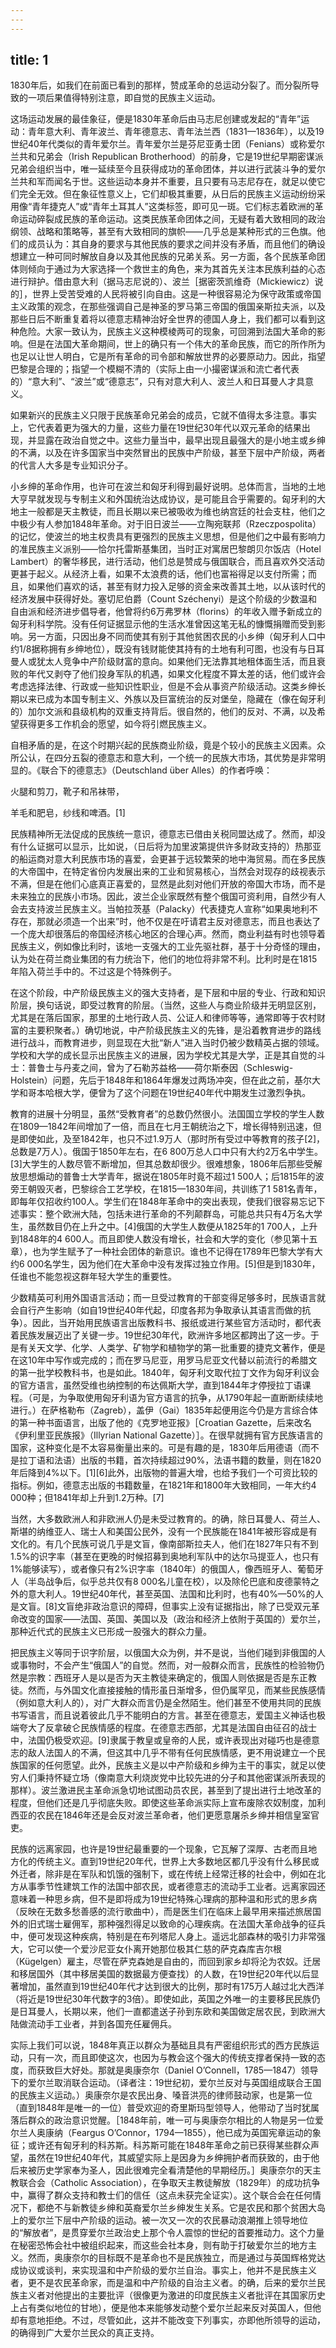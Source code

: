 ```yaml
---
---
---
```

title: 1
---




1830年后，如我们在前面已看到的那样，赞成革命的总运动分裂了。而分裂所导致的一项后果值得特别注意，即自觉的民族主义运动。

这场运动发展的最佳象征，便是1830年革命后由马志尼创建或发起的“青年”运动：青年意大利、青年波兰、青年德意志、青年法兰西（1831—1836年），以及19世纪40年代类似的青年爱尔兰。青年爱尔兰是芬尼亚勇士团（Fenians）或称爱尔兰共和兄弟会（Irish Republican Brotherhood）的前身，它是19世纪早期密谋派兄弟会组织当中，唯一延续至今且获得成功的革命团体，并以进行武装斗争的爱尔兰共和军而闻名于世。这些运动本身并不重要，且只要有马志尼存在，就足以使它们完全无效。但在象征性意义上，它们却极其重要，从日后的民族主义运动纷纷采用像“青年捷克人”或“青年土耳其人”这类标签，即可见一斑。它们标志着欧洲的革命运动碎裂成民族的革命运动。这类民族革命团体之间，无疑有着大致相同的政治纲领、战略和策略等，甚至有大致相同的旗帜——几乎总是某种形式的三色旗。他们的成员认为：其自身的要求与其他民族的要求之间并没有矛盾，而且他们的确设想建立一种可同时解放自身以及其他民族的兄弟关系。另一方面，各个民族革命团体则倾向于通过为大家选择一个救世主的角色，来为其首先关注本民族利益的心态进行辩护。借由意大利（据马志尼说的）、波兰［据密茨凯维奇（Mickiewicz）说的］，世界上受苦受难的人民将被引向自由。这是一种很容易沦为保守政策或帝国主义政策的观念，在那些强调自己是神圣的罗马第三帝国的俄国亲斯拉夫派，以及那些日后不断重复着将以德意志精神治好全世界的德国人身上，我们都可以看到这种危险。大家一致认为，民族主义这种模棱两可的现象，可回溯到法国大革命的影响。但是在法国大革命期间，世上的确只有一个伟大的革命民族，而它的所作所为也足以让世人明白，它是所有革命的司令部和解放世界的必要原动力。因此，指望巴黎是合理的；指望一个模糊不清的（实际上由一小撮密谋派和流亡者代表的）“意大利”、“波兰”或“德意志”，只有对意大利人、波兰人和日耳曼人才具意义。

如果新兴的民族主义只限于民族革命兄弟会的成员，它就不值得太多注意。事实上，它代表着更为强大的力量，这些力量在19世纪30年代以双元革命的结果出现，并显露在政治自觉之中。这些力量当中，最早出现且最强大的是小地主或乡绅的不满，以及在许多国家当中突然冒出的民族中产阶级，甚至下层中产阶级，两者的代言人大多是专业知识分子。

小乡绅的革命作用，也许可在波兰和匈牙利得到最好说明。总体而言，当地的土地大亨早就发现与专制主义和外国统治达成协议，是可能且合乎需要的。匈牙利的大地主一般都是天主教徒，而且长期以来已被吸收为维也纳宫廷的社会支柱，他们之中极少有人参加1848年革命。对于旧日波兰——立陶宛联邦（Rzeczpospolita）的记忆，使波兰的地主权贵具有更强烈的民族主义思想，但是他们之中最有影响力的准民族主义派别——恰尔托雷斯基集团，当时正对寓居巴黎朗贝尔饭店（Hotel Lambert）的奢华移民，进行活动，他们总是赞成与俄国联合，而且喜欢外交活动更甚于起义。从经济上看，如果不太浪费的话，他们也富裕得足以支付所需；而且，如果他们喜欢的话，甚至有财力投入足够的资金来改善其土地，以从该时代的经济发展中获得好处。塞切尼伯爵（Count Széchenyi）是这个阶级的少数温和自由派和经济进步倡导者，他曾将约6万弗罗林（florins）的年收入赠予新成立的匈牙利科学院。没有任何证据显示他的生活水准曾因这笔无私的慷慨捐赠而受到影响。另一方面，只因出身不同而使其有别于其他贫困农民的小乡绅（匈牙利人口中约1/8据称拥有乡绅地位），既没有钱财能使其持有的土地有利可图，也没有与日耳曼人或犹太人竞争中产阶级财富的意向。如果他们无法靠其地租体面生活，而且衰败的年代又剥夺了他们投身军队的机遇，如果文化程度不算太差的话，他们或许会考虑选择法律、行政或一些知识性职业，但是不会从事资产阶级活动。这类乡绅长期以来已成为本国专制主义、外族以及巨富统治的反对堡垒，隐藏在（像在匈牙利的）加尔文派和县级机构的双重支持背后。很自然的，他们的反对、不满，以及希望获得更多工作机会的愿望，如今将引燃民族主义。

自相矛盾的是，在这个时期兴起的民族商业阶级，竟是个较小的民族主义因素。众所公认，在四分五裂的德意志和意大利，一个统一的民族大市场，其优势是非常明显的。《联合下的德意志》（Deutschland über Alles）的作者呼唤：


火腿和剪刀，靴子和吊袜带，

羊毛和肥皂，纱线和啤酒。[1]




民族精神所无法促成的民族统一意识，德意志已借由关税同盟达成了。然而，却没有什么证据可以显示，比如说，（日后将为加里波第提供许多财政支持的）热那亚的船运商对意大利民族市场的喜爱，会更甚于远较繁荣的地中海贸易。而在多民族的大帝国中，在特定省份内发展出来的工业和贸易核心，当然会对现存的歧视表示不满，但是在他们心底真正喜爱的，显然是此刻对他们开放的帝国大市场，而不是未来独立的民族小市场。因此，波兰企业家既然有整个俄国可资利用，自然少有人会去支持波兰民族主义。当帕拉茨基（Palacky）代表捷克人宣称“如果奥地利不存在，那就必须造一个出来”时，他不仅是在吁请君主反对德意志，而且也表达了一个庞大却很落后的帝国经济核心地区的合理心声。然而，商业利益有时也领导着民族主义，例如像比利时，该地一支强大的工业先驱社群，基于十分奇怪的理由，认为处在荷兰商业集团的有力统治下，他们的地位将非常不利。比利时是在1815年陷入荷兰手中的。不过这是个特殊例子。

在这个阶段，中产阶级民族主义的强大支持者，是下层和中层的专业、行政和知识阶层，换句话说，即受过教育的阶层。（当然，这些人与商业阶级并无明显区别，尤其是在落后国家，那里的土地行政人员、公证人和律师等等，通常即等于农村财富的主要积聚者。）确切地说，中产阶级民族主义的先锋，是沿着教育进步的路线进行战斗，而教育进步，则显现在大批“新人”进入当时仍被少数精英占据的领域。学校和大学的成长显示出民族主义的进展，因为学校尤其是大学，正是其自觉的斗士：普鲁士与丹麦之间，曾为了石勒苏益格——荷尔斯泰因（Schleswig-Holstein）问题，先后于1848年和1864年爆发过两场冲突，但在此之前，基尔大学和哥本哈根大学，便曾为了这个问题在19世纪40年代中期发生过激烈争执。

教育的进展十分明显，虽然“受教育者”的总数仍然很小。法国国立学校的学生人数在1809—1842年间增加了一倍，而且在七月王朝统治之下，增长得特别迅速，但是即使如此，及至1842年，也只不过1.9万人（那时所有受过中等教育的孩子[2]，总数是7万人）。俄国于1850年左右，在6 800万总人口中只有大约2万名中学生。[3]大学生的人数尽管不断增加，但其总数却很少。很难想象，1806年后那些受解放思想煽动的普鲁士大学青年，据说在1805年时竟不超过1 500人；后1815年的波旁王朝毁灭者，巴黎综合工艺学校，在1815—1830年间，共训练了1 581名青年，即每年仅招收约100人。学生们在1848年革命中的突出表现，使我们很容易忘记下述事实：整个欧洲大陆，包括未进行革命的不列颠群岛，可能总共只有4万名大学生，虽然数目仍在上升之中。[4]俄国的大学生人数便从1825年的1 700人，上升到1848年的4 600人。而且即使人数没有增长，社会和大学的变化（参见第十五章），也为学生赋予了一种社会团体的新意识。谁也不记得在1789年巴黎大学有大约6 000名学生，因为他们在大革命中没有发挥过独立作用。[5]但是到1830年，任谁也不能忽视这群年轻大学生的重要性。

少数精英可利用外国语言活动；而一旦受过教育的干部变得足够多时，民族语言就会自行产生影响（如自19世纪40年代起，印度各邦为争取承认其语言而做的抗争）。因此，当开始用民族语言出版教科书、报纸或进行某些官方活动时，都代表着民族发展迈出了关键一步。19世纪30年代，欧洲许多地区都跨出了这一步。于是有关天文学、化学、人类学、矿物学和植物学的第一批重要的捷克文著作，便是在这10年中写作或完成的；而在罗马尼亚，用罗马尼亚文代替以前流行的希腊文的第一批学校教科书，也是如此。1840年，匈牙利文取代拉丁文作为匈牙利议会的官方语言，虽然受维也纳控制的布达佩斯大学，直到1844年才停授拉丁语课程。（可是，为争取使用匈牙利语为官方语言的抗争，从1790年起一直断断续续地进行。）在萨格勒布（Zagreb），盖伊（Gai）1835年起便用迄今仍是方言综合体的第一种书面语言，出版了他的《克罗地亚报》［Croatian Gazette，后来改名《伊利里亚民族报》（Illyrian National Gazette）］。在很早就拥有官方民族语言的国家，这种变化是不太容易衡量出来的。可是有趣的是，1830年后用德语（而不是拉丁语和法语）出版的书籍，首次持续超过90%，法语书籍的数量，则在1820年后降到4%以下。[1][6]此外，出版物的普遍大增，也给予我们一个可资比较的指标。例如，德意志出版的书籍数量，在1821年和1800年大致相同，一年大约4 000种；但1841年却上升到1.2万种。[7]

当然，大多数欧洲人和非欧洲人仍是未受过教育的。的确，除日耳曼人、荷兰人、斯堪的纳维亚人、瑞士人和美国公民外，没有一个民族能在1841年被形容成是有文化的。有几个民族可说几乎是文盲，像南部斯拉夫人，他们在1827年只有不到1.5%的识字率（甚至在更晚的时候招募到奥地利军队中的达尔马提亚人，也只有1%能够读写），或者像只有2%识字率（1840年）的俄国人，像西班牙人、葡萄牙人（半岛战争后，似乎总共仅有8 000名儿童在校），以及除伦巴底和皮德蒙特之外的意大利人。19世纪40年代，甚至英国、法国和比利时，也有40%—50%的人是文盲。[8]文盲绝非政治意识的障碍，但事实上没有证据指出，除了已受双元革命改变的国家——法国、英国、美国以及（政治和经济上依附于英国的）爱尔兰，那种近代式的民族主义已形成一股强大的群众力量。

把民族主义等同于识字阶层，以俄国大众为例，并不是说，当他们碰到非俄国的人或事物时，不会产生“俄国人”的自觉。然而，对一般群众而言，民族性的检验物仍然是宗教：西班牙人是以是否为天主教徒来确定的，俄国人则依据是否是东正教徒。然而，与外国文化直接接触的情形虽日渐增多，但仍属罕见，而某些民族感情（例如意大利人的），对广大群众而言仍是全然陌生。他们甚至不使用共同的民族书写语言，而且说着彼此几乎不能明白的方言。甚至在德意志，爱国主义神话也极端夸大了反拿破仑民族情感的程度。在德意志西部，尤其是法国自由征召的战士中，法国仍极受欢迎。[9]隶属于教皇或皇帝的人民，或许表现出对碰巧也是德意志的敌人法国人的不满，但这其中几乎不带有任何民族情感，更不用说建立一个民族国家的任何愿望。此外，民族主义是以中产阶级和乡绅为主干的事实，就足以使穷人们秉持怀疑立场（像南意大利烧炭党中比较先进的分子和其他密谋派所表现的那样）。波兰激进民主革命派急切地试图动员农民，甚至到了提出进行土地改革的程度，但他们还是几乎彻底失败。即使这些革命派实际上宣布废除农奴制度，加利西亚的农民在1846年还是会反对波兰革命者，他们更愿意屠杀乡绅并相信皇室官吏。

民族的远离家园，也许是19世纪最重要的一个现象，它瓦解了深厚、古老而且地方化的传统主义。直到19世纪20年代，世界上大多数地区都几乎没有什么移民或外迁者，除非是在军队和饥饿的强制下，或在传统上经常迁移的社会中，例如在北方从事季节性建筑工作的法国中部农民，或者德意志的流动手工业者。远离家园还意味着一种思乡病，但不是即将成为19世纪特殊心理病的那种温和形式的思乡病（反映在无数多愁善感的流行歌曲中），而是医生们在临床上最早用来描述旅居国外的旧式瑞士雇佣军，那种强烈得足以致命的心理疾病。在法国大革命战争的征兵中，便可发现这种疾病，特别是在布列塔尼人身上。遥远北部森林的吸引力非常强大，它可以使一个爱沙尼亚女仆离开她那位极其仁慈的萨克森库吉尔根（Kügelgen）雇主，尽管在萨克森她是自由的，而回到家乡却将沦为农奴。迁居和移居国外（其中移居美国的数据最方便查找）的人数，在19世纪20年代以后显著增加，虽然直到19世纪40年代才达到很大的比例，那时有175万人越过北大西洋（将近是19世纪30年代数字的3倍）。即使如此，英国之外唯一的主要移民民族仍是日耳曼人，长期以来，他们一直都遣送子孙到东欧和美国做定居农民，到欧洲大陆做流动手工业者，并到各国充任雇佣兵。

实际上我们可以说，1848年真正以群众为基础且具有严密组织形式的西方民族运动，只有一次，而且即使这次，也因为与教会这个强大的传统支撑者保持一致的态度，而获致巨大好处。那就是奥康奈尔（Daniel O’Connell，1785—1847）领导下的爱尔兰取消联合运动。（译者注：19世纪初，爱尔兰反对与英国组成联合王国的民族主义运动。）奥康奈尔是农民出身、嗓音洪亮的律师鼓动家，也是第一位（直到1848年是唯一的一位）普受欢迎的奇里斯玛型领导人，他带动了当时犹属落后群众的政治意识觉醒。［1848年前，唯一可与奥康奈尔相比的人物是另一位爱尔兰人奥康纳（Feargus O’Connor，1794—1855），他已成为英国宪章运动的象征；或许还有匈牙利的科苏斯。科苏斯可能在1848年革命之前已获得某些群众声望，虽然在19世纪40年代，其威望实际上是因身为乡绅拥护者而获致的，由于他后来被历史学家奉为圣人，因此很难完全看清楚他的早期经历。］奥康奈尔的天主教联合会（Catholic Association），在争取天主教徒解放（1829年）的成功抗争中，赢得了群众支持和教士们的信任（这点未获完全证实）。这个联合会在任何情况下，都绝不与新教徒乡绅和英裔爱尔兰乡绅发生关系。它是农民和那个贫困大岛上的爱尔兰下层中产阶级的运动。被一次又一次的农民暴动浪潮推上领导地位的“解放者”，是贯穿爱尔兰政治史上那个令人震惊的世纪的首要推动力。这个力量在秘密恐怖会社中被组织起来，而这些会社本身，则有助于打破爱尔兰的地方主义。然而，奥康奈尔的目标既不是革命也不是民族独立，而是通过与英国辉格党达成协议或谈判，来实现温和中产阶级的爱尔兰自治。事实上，他并不是民族主义者，更不是农民革命家，而是温和中产阶级的自治主义者。的确，后来的爱尔兰民族主义者对他提出的主要批评（很像更为激进的印度民族主义者批评在其国家历史上占有类似地位的甘地），便是他本来能够发动整个爱尔兰起来反对英国人，但他却有意地拒绝。不过，尽管如此，这并不能改变下列事实，亦即他所领导的运动，的确得到广大爱尔兰民众的真正支持。
